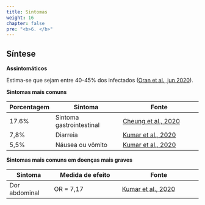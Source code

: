 ```yaml
---
title: Sintomas
weight: 16
chapter: false
pre: "<b>6. </b>"
---
```


## Síntese

**Assintomáticos**

Estima-se que sejam entre 40-45% dos infectados ([Oran et al., jun 2020](https://doi.org/10.7326/M20-3012)).

**Sintomas mais comuns**

| Porcentagem | Sintoma | Fonte |
|--------|------------|--------------|
|  17.6%  |  Sintoma gastrointestinal  |  [Cheung et al., 2020](https://www.ncbi.nlm.nih.gov/pmc/articles/PMC7194936/)  |
|  7,8%  |  Diarreia                | [Kumar et al., 2020](https://bmjopengastro.bmj.com/content/7/1/e000417)|
|  5,5%  |  Náusea ou vômito  | [Kumar et al., 2020](https://bmjopengastro.bmj.com/content/7/1/e000417) |



**Sintomas mais comuns em doenças mais graves**

| Sintoma | Medida de efeito | Fonte |
|--------|------------|--------------|
|  Dor abdominal  |  OR = 7,17  |  [Kumar et al., 2020](https://bmjopengastro.bmj.com/content/7/1/e000417)  |



